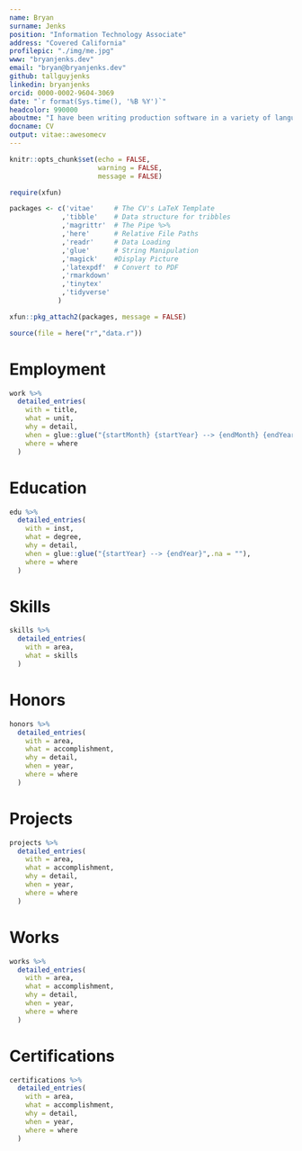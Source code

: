 ```yaml
---
name: Bryan
surname: Jenks
position: "Information Technology Associate"
address: "Covered California"
profilepic: "./img/me.jpg"
www: "bryanjenks.dev"
email: "bryan@bryanjenks.dev"
github: tallguyjenks
linkedin: bryanjenks
orcid: 0000-0002-9604-3069
date: "`r format(Sys.time(), '%B %Y')`"
headcolor: 990000
aboutme: "I have been writing production software in a variety of languages for over 5 years for various California State Government Agencies. I have a deep driven passion for software, automation, and data Engineering. This very CV was even compiled with code."
docname: CV
output: vitae::awesomecv
---
```


```r
knitr::opts_chunk$set(echo = FALSE,
                      warning = FALSE,
                      message = FALSE)

require(xfun)

packages <- c('vitae'     # The CV's LaTeX Template
             ,'tibble'    # Data structure for tribbles
             ,'magrittr'  # The Pipe %>%
             ,'here'      # Relative File Paths
             ,'readr'     # Data Loading
             ,'glue'      # String Manipulation
             ,'magick'    #Display Picture
             ,'latexpdf'  # Convert to PDF
             ,'rmarkdown'
             ,'tinytex'
             ,'tidyverse'
            )

xfun::pkg_attach2(packages, message = FALSE)

source(file = here("r","data.r"))

```

# Employment

```r

work %>%
  detailed_entries(
    with = title,
    what = unit,
    why = detail,
    when = glue::glue("{startMonth} {startYear} --> {endMonth} {endYear}",.na = ""),
    where = where
  )

```

# Education

```r

edu %>%
  detailed_entries(
    with = inst,
    what = degree,
    why = detail,
    when = glue::glue("{startYear} --> {endYear}",.na = ""),
    where = where
  )

```

# Skills

```r

skills %>%
  detailed_entries(
    with = area,
    what = skills
  )

```

# Honors

```r

honors %>%
  detailed_entries(
    with = area,
    what = accomplishment,
    why = detail,
    when = year,
    where = where
  )

```

# Projects

```r

projects %>%
  detailed_entries(
    with = area,
    what = accomplishment,
    why = detail,
    when = year,
    where = where
  )

```

# Works

```r

works %>%
  detailed_entries(
    with = area,
    what = accomplishment,
    why = detail,
    when = year,
    where = where
  )

```

\pagebreak

# Certifications

```r

certifications %>%
  detailed_entries(
    with = area,
    what = accomplishment,
    why = detail,
    when = year,
    where = where
  )

```
